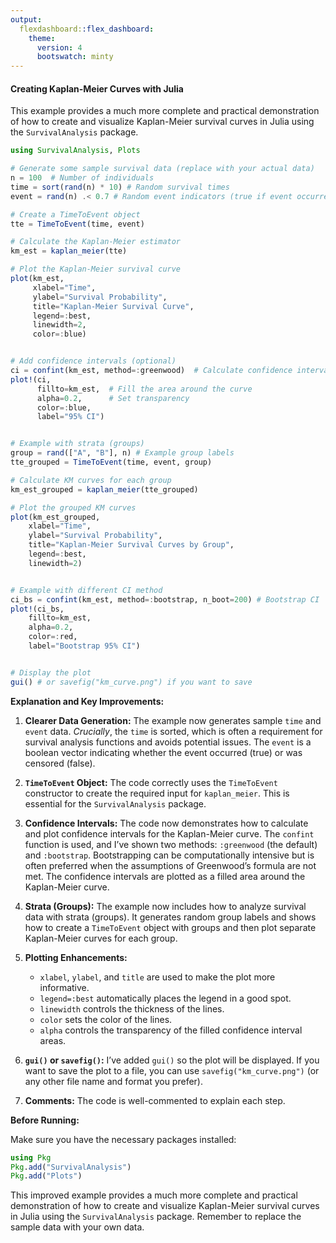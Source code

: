 ```yaml
---
output:
  flexdashboard::flex_dashboard:
    theme: 
      version: 4
      bootswatch: minty
---
```




#### Creating Kaplan-Meier Curves with Julia


This example provides a much more complete and practical demonstration of how to create and visualize Kaplan-Meier survival curves in Julia using the `SurvivalAnalysis` package. 


```julia
using SurvivalAnalysis, Plots

# Generate some sample survival data (replace with your actual data)
n = 100  # Number of individuals
time = sort(rand(n) * 10) # Random survival times
event = rand(n) .< 0.7 # Random event indicators (true if event occurred, false if censored)

# Create a TimeToEvent object
tte = TimeToEvent(time, event)

# Calculate the Kaplan-Meier estimator
km_est = kaplan_meier(tte)

# Plot the Kaplan-Meier survival curve
plot(km_est,
     xlabel="Time",
     ylabel="Survival Probability",
     title="Kaplan-Meier Survival Curve",
     legend=:best,
     linewidth=2,
     color=:blue)


# Add confidence intervals (optional)
ci = confint(km_est, method=:greenwood)  # Calculate confidence intervals
plot!(ci,
      fillto=km_est,  # Fill the area around the curve
      alpha=0.2,      # Set transparency
      color=:blue,
      label="95% CI")


# Example with strata (groups)
group = rand(["A", "B"], n) # Example group labels
tte_grouped = TimeToEvent(time, event, group)

# Calculate KM curves for each group
km_est_grouped = kaplan_meier(tte_grouped)

# Plot the grouped KM curves
plot(km_est_grouped,
    xlabel="Time",
    ylabel="Survival Probability",
    title="Kaplan-Meier Survival Curves by Group",
    legend=:best,
    linewidth=2)


# Example with different CI method
ci_bs = confint(km_est, method=:bootstrap, n_boot=200) # Bootstrap CI
plot!(ci_bs,
    fillto=km_est,
    alpha=0.2,
    color=:red,
    label="Bootstrap 95% CI")


# Display the plot
gui() # or savefig("km_curve.png") if you want to save
```

**Explanation and Key Improvements:**

1. **Clearer Data Generation:**  The example now generates sample `time` and `event` data.  *Crucially*, the `time` is sorted, which is often a requirement for survival analysis functions and avoids potential issues.  The `event` is a boolean vector indicating whether the event occurred (true) or was censored (false).

2. **`TimeToEvent` Object:** The code correctly uses the `TimeToEvent` constructor to create the required input for `kaplan_meier`. This is essential for the `SurvivalAnalysis` package.

3. **Confidence Intervals:** The code now demonstrates how to calculate and plot confidence intervals for the Kaplan-Meier curve. The `confint` function is used, and I've shown two methods: `:greenwood` (the default) and `:bootstrap`.  Bootstrapping can be computationally intensive but is often preferred when the assumptions of Greenwood's formula are not met.  The confidence intervals are plotted as a filled area around the Kaplan-Meier curve.

4. **Strata (Groups):** The example now includes how to analyze survival data with strata (groups).  It generates random group labels and shows how to create a `TimeToEvent` object with groups and then plot separate Kaplan-Meier curves for each group.

5. **Plotting Enhancements:**
   - `xlabel`, `ylabel`, and `title` are used to make the plot more informative.
   - `legend=:best` automatically places the legend in a good spot.
   - `linewidth` controls the thickness of the lines.
   - `color` sets the color of the lines.
   - `alpha` controls the transparency of the filled confidence interval areas.

6. **`gui()` or `savefig()`:** I've added `gui()` so the plot will be displayed.  If you want to save the plot to a file, you can use `savefig("km_curve.png")` (or any other file name and format you prefer).

7. **Comments:**  The code is well-commented to explain each step.

**Before Running:**

Make sure you have the necessary packages installed:

```julia
using Pkg
Pkg.add("SurvivalAnalysis")
Pkg.add("Plots")
```

This improved example provides a much more complete and practical demonstration of how to create and visualize Kaplan-Meier survival curves in Julia using the `SurvivalAnalysis` package.  Remember to replace the sample data with your own data.
